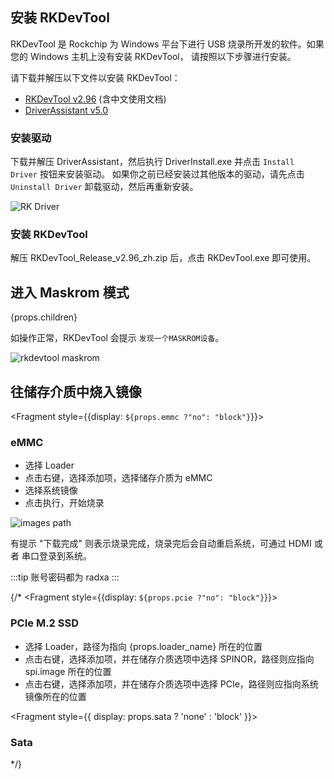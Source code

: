 
<h2> 安装 RKDevTool </h2>

RKDevTool 是 Rockchip 为 Windows 平台下进行 USB 烧录所开发的软件。如果您的 Windows 主机上没有安装 RKDevTool， 请按照以下步骤进行安装。

请下载并解压以下文件以安装 RKDevTool：

- [RKDevTool v2.96](https://dl.radxa.com/tools/windows/RKDevTool_Release_v2.96_zh.zip) (含中文使用文档)
- [DriverAssistant v5.0](https://dl.radxa.com/tools/windows/DriverAssitant_v5.0.zip)

### 安装驱动

下载并解压 DriverAssistant，然后执行 DriverInstall.exe 并点击 `Install Driver` 按钮来安装驱动。
如果你之前已经安装过其他版本的驱动，请先点击 `Uninstall Driver` 卸载驱动，然后再重新安装。

![RK Driver](/img/configuration/RK-Driver-Assistant-Install-Uninstall.webp)

### 安装 RKDevTool

解压 RKDevTool_Release_v2.96_zh.zip 后，点击 RKDevTool.exe 即可使用。

## 进入 Maskrom 模式

<div>

{props.children}

</div>

如操作正常，RKDevTool 会提示 `发现一个MASKROM设备`。

<img src="/img/rkdevtool/rkdevtool_maskrom.webp" alt="rkdevtool maskrom" />

## 往储存介质中烧入镜像

<Fragment style={{display: `${props.emmc ?"no": "block"}`}}>

### eMMC

- 选择 Loader
- 点击右键，选择添加项，选择储存介质为 eMMC
- 选择系统镜像
- 点击执行，开始烧录

<img src={props.rkdevtool_emmc_img} alt="images path" />

有提示 "下载完成" 则表示烧录完成，烧录完后会自动重启系统，可通过 HDMI 或者 串口登录到系统。

:::tip
账号密码都为 radxa
:::

</Fragment>

{/* <Fragment style={{display: `${props.pcie ?"no": "block"}`}}>

### PCIe M.2 SSD

- 选择 Loader，路径为指向 {props.loader_name} 所在的位置
- 点击右键，选择添加项，并在储存介质选项中选择 SPINOR，路径则应指向 spi.image 所在的位置
- 点击右键，选择添加项，并在储存介质选项中选择 PCIe，路径则应指向系统镜像所在的位置

</Fragment>

<Fragment style={{ display: props.sata ? 'none' : 'block' }}>

### Sata

</Fragment> */}
